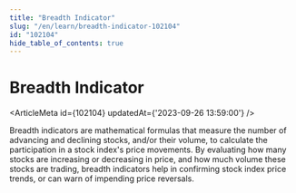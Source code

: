 ```yaml
---
title: "Breadth Indicator"
slug: "/en/learn/breadth-indicator-102104"
id: "102104"
hide_table_of_contents: true
---
```



# Breadth Indicator

<ArticleMeta id={102104} updatedAt={'2023-09-26 13:59:00'} />
<div className='border-solid border-b border-t-0 my-4 border-[var(--ifm-color-gray-300)]' />

Breadth indicators are mathematical formulas that measure the number of advancing and declining stocks, and/or their volume, to calculate the participation in a stock index's price movements. By evaluating how many stocks are increasing or decreasing in price, and how much volume these stocks are trading, breadth indicators help in confirming stock index price trends, or can warn of impending price reversals.
